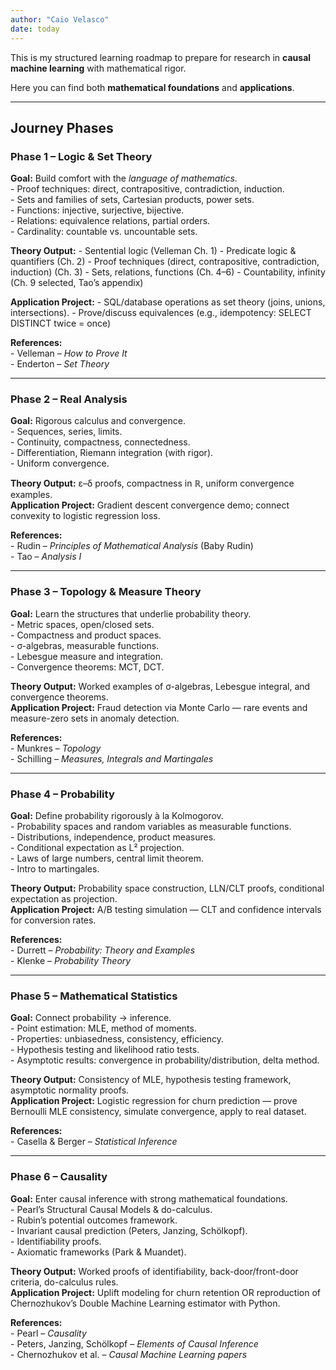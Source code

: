 ```yaml
---
author: "Caio Velasco"
date: today
---
```


This is my structured learning roadmap to prepare for research in **causal machine learning** with mathematical rigor.

Here you can find both **mathematical foundations** and **applications**.

---

## Journey Phases

### Phase 1 – Logic & Set Theory
**Goal:** Build comfort with the *language of mathematics*.  
- Proof techniques: direct, contrapositive, contradiction, induction.  
- Sets and families of sets, Cartesian products, power sets.  
- Functions: injective, surjective, bijective.  
- Relations: equivalence relations, partial orders.  
- Cardinality: countable vs. uncountable sets.  

**Theory Output:**
- Sentential logic (Velleman Ch. 1)
- Predicate logic & quantifiers (Ch. 2)
- Proof techniques (direct, contrapositive, contradiction, induction) (Ch. 3)
- Sets, relations, functions (Ch. 4–6)
- Countability, infinity (Ch. 9 selected, Tao’s appendix)  

**Application Project:** 
- SQL/database operations as set theory (joins, unions, intersections).
- Prove/discuss equivalences (e.g., idempotency: SELECT DISTINCT twice = once)

**References:**  
- Velleman – *How to Prove It*  
- Enderton – *Set Theory*  

---

### Phase 2 – Real Analysis
**Goal:** Rigorous calculus and convergence.  
- Sequences, series, limits.  
- Continuity, compactness, connectedness.  
- Differentiation, Riemann integration (with rigor).  
- Uniform convergence.  

**Theory Output:** ε–δ proofs, compactness in ℝ, uniform convergence examples.  
**Application Project:** Gradient descent convergence demo; connect convexity to logistic regression loss.  

**References:**  
- Rudin – *Principles of Mathematical Analysis* (Baby Rudin)  
- Tao – *Analysis I*  

---

### Phase 3 – Topology & Measure Theory
**Goal:** Learn the structures that underlie probability theory.  
- Metric spaces, open/closed sets.  
- Compactness and product spaces.  
- σ-algebras, measurable functions.  
- Lebesgue measure and integration.  
- Convergence theorems: MCT, DCT.  

**Theory Output:** Worked examples of σ-algebras, Lebesgue integral, and convergence theorems.  
**Application Project:** Fraud detection via Monte Carlo — rare events and measure-zero sets in anomaly detection.  

**References:**  
- Munkres – *Topology*  
- Schilling – *Measures, Integrals and Martingales*  

---

### Phase 4 – Probability
**Goal:** Define probability rigorously à la Kolmogorov.  
- Probability spaces and random variables as measurable functions.  
- Distributions, independence, product measures.  
- Conditional expectation as L² projection.  
- Laws of large numbers, central limit theorem.  
- Intro to martingales.  

**Theory Output:** Probability space construction, LLN/CLT proofs, conditional expectation as projection.  
**Application Project:** A/B testing simulation — CLT and confidence intervals for conversion rates.  

**References:**  
- Durrett – *Probability: Theory and Examples*  
- Klenke – *Probability Theory*  

---

### Phase 5 – Mathematical Statistics
**Goal:** Connect probability → inference.  
- Point estimation: MLE, method of moments.  
- Properties: unbiasedness, consistency, efficiency.  
- Hypothesis testing and likelihood ratio tests.  
- Asymptotic results: convergence in probability/distribution, delta method.  

**Theory Output:** Consistency of MLE, hypothesis testing framework, asymptotic normality proofs.  
**Application Project:** Logistic regression for churn prediction — prove Bernoulli MLE consistency, simulate convergence, apply to real dataset.  

**References:**  
- Casella & Berger – *Statistical Inference*  

---

### Phase 6 – Causality
**Goal:** Enter causal inference with strong mathematical foundations.  
- Pearl’s Structural Causal Models & do-calculus.  
- Rubin’s potential outcomes framework.  
- Invariant causal prediction (Peters, Janzing, Schölkopf).  
- Identifiability proofs.  
- Axiomatic frameworks (Park & Muandet).  

**Theory Output:** Worked proofs of identifiability, back-door/front-door criteria, do-calculus rules.  
**Application Project:** Uplift modeling for churn retention OR reproduction of Chernozhukov’s Double Machine Learning estimator with Python.  

**References:**  
- Pearl – *Causality*  
- Peters, Janzing, Schölkopf – *Elements of Causal Inference*  
- Chernozhukov et al. – *Causal Machine Learning papers*  
